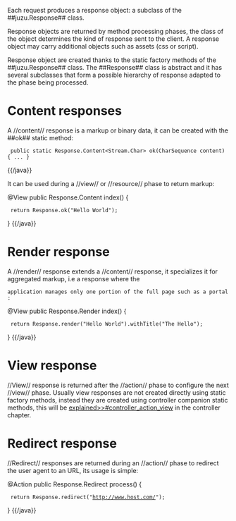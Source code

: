 Each request produces a response object: a subclass of the ##juzu.Response## class.

Response objects are returned by method processing phases, the class of the object determines the kind of response
sent to the client. A response object may carry additional objects such as assets (css or script).

Response object are created thanks to the static factory methods of the ##juzu.Response## class. The ##Response##
class is abstract and it has several subclasses that form a possible hierarchy of response adapted to the phase
being processed.

= Content responses =

A //content// response is a markup or binary data, it can be created with the ##ok## static method:

{{java}}
  public static Response.Content<Stream.Char> ok(CharSequence content) { ... }
{{/java}}

It can be used during a //view// or //resource// phase to return markup:

{{java}}
@View
public Response.Content index() {
  return Response.ok("Hello World");
}
{{/java}}

= Render response =

A //render// response extends a //content// response, it specializes it for aggregated markup, i.e a response where the
 application manages only one portion of the full page such as a portal:

{{java}}
@View
public Response.Render index() {
  return Response.render("Hello World").withTitle("The Hello");
}
{{/java}}

= View response =

//View// response is returned after the //action// phase to configure the next //view// phase. Usually view responses are not
created directly using static factory methods, instead they are created using controller companion static methods, this will
be [[explained>>#controller_action_view]] in the controller chapter.

= Redirect response =

//Redirect// responses are returned during an //action// phase to redirect the user agent to an URL, its usage is simple:

{{java}}
@Action
public Response.Redirect process() {
  return Response.redirect("http://www.host.com/");
}
{{/java}}
